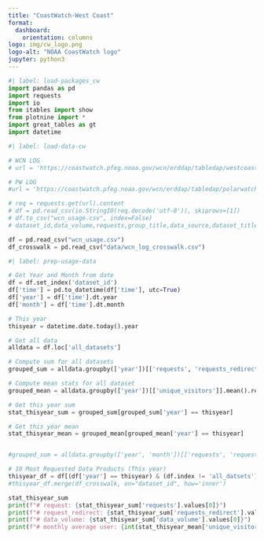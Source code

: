 ```yaml
---
title: "CoastWatch-West Coast"
format: 
  dashboard:
    orientation: columns
logo: img/cw_logo.png
logo-alt: "NOAA CoastWatch logo"
jupyter: python3
---
```


```python
#| label: load-packages_cw
import pandas as pd
import requests
import io
from itables import show
from plotnine import *
import great_tables as gt
import datetime
```

```python
#| label: load-data-cw

# WCN LOG
# url = 'https://coastwatch.pfeg.noaa.gov/wcn/erddap/tabledap/westcoast_datause_monthly.csv'

# PW LOG
#url = 'https://coastwatch.pfeg.noaa.gov/wcn/erddap/tabledap/polarwatch_datause_monthly.csv?'

# req = requests.get(url).content
# df = pd.read_csv(io.StringIO(req.decode('utf-8')), skiprows=[1])
# df.to_csv("wcn_usage.csv", index=False)
# dataset_id,data_volume,requests,group_title,data_source,dataset_title,var,sensor

df = pd.read_csv("wcn_usage.csv")
df_crosswalk = pd.read_csv("data/wcn_log_crosswalk.csv")
```

```python
#| label: prep-usage-data

# Get Year and Month from date
df = df.set_index('dataset_id')
df['time'] = pd.to_datetime(df['time'], utc=True)
df['year'] = df['time'].dt.year
df['month'] = df['time'].dt.month
```
```python
# This year
thisyear = datetime.date.today().year

# Get all data
alldata = df.loc['all_datasets']

# Compute sum for all datasets
grouped_sum = alldata.groupby(['year'])[['requests', 'requests_redirect','data_volume']].sum().reset_index()

# Compute mean stats for all dataset
grouped_mean = alldata.groupby(['year'])[['unique_visitors']].mean().reset_index()

# Get this year sum
stat_thisyear_sum = grouped_sum[grouped_sum['year'] == thisyear]

# Get this year mean
stat_thisyear_mean = grouped_mean[grouped_mean['year'] == thisyear]


#grouped_sum = alldata.groupby(['year', 'month'])[['requests', 'requests_redirect','data_volume']].sum().reset_index()

# 10 Most Requested Data Products (This year)
thisyear_df = df[(df['year'] == thisyear) & (df.index != 'all_datsets')].nlargest(10, 'requests')
#thisyear_df.merge(df_crosswalk, on="dataset_id", how='inner')

stat_thisyear_sum
print(f"# request: {stat_thisyear_sum['requests'].values[0]}")
print(f"# request_redirect: {stat_thisyear_sum['requests_redirect'].values[0]}")
print(f"# data_volume: {stat_thisyear_sum['data_volume'].values[0]}")
print(f"# monthly average user: {int(stat_thisyear_mean['unique_visitors'].values[0])}")
```